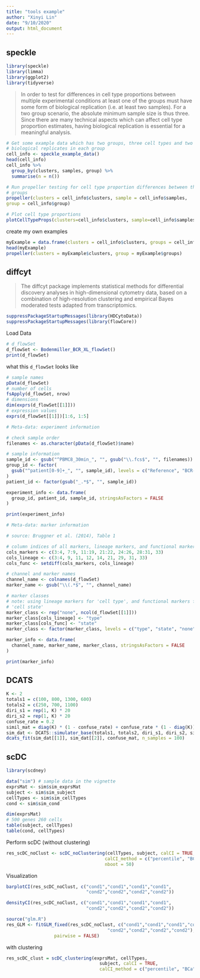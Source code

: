 ```yaml
---
title: "tools example"
author: "Xinyi Lin"
date: "9/10/2020"
output: html_document
---
```


## speckle

```r
library(speckle)
library(limma)
library(ggplot2)
library(tidyverse)
```

>In order to test for differences in cell type proportions between multiple experimental conditions at least one of the groups must have some form of biological replication (i.e. at least two samples). For a two group scenario, the absolute minimum sample size is thus three. Since there are many technical aspects which can affect cell type proportion estimates, having biological replication is essential for a meaningful analysis.

```r
# Get some example data which has two groups, three cell types and two 
# biological replicates in each group
cell_info <- speckle_example_data()
head(cell_info)
cell_info %>% 
  group_by(clusters, samples, group) %>% 
  summarise(n = n())
```

```r
# Run propeller testing for cell type proportion differences between the two 
# groups
propeller(clusters = cell_info$clusters, sample = cell_info$samples, 
group = cell_info$group)

# Plot cell type proportions
plotCellTypeProps(clusters=cell_info$clusters, sample=cell_info$samples)
```

create my own examples

```r
myExample = data.frame(clusters = cell_info$clusters, groups = cell_info$group)
head(myExample)
propeller(clusters = myExample$clusters, group = myExample$groups)
```

## diffcyt

>The diffcyt package implements statistical methods for differential discovery analyses in high-dimensional cytometry data, based on a combination of high-resolution clustering and empirical Bayes moderated tests adapted from transcriptomics.

```r
suppressPackageStartupMessages(library(HDCytoData))
suppressPackageStartupMessages(library(flowCore))
```

Load Data

```r
# d_flowSet
d_flowSet <- Bodenmiller_BCR_XL_flowSet()
print(d_flowSet)
```

what this `d_flowSet` looks like

```r
# sample names
pData(d_flowSet)
# number of cells
fsApply(d_flowSet, nrow)
# dimensions
dim(exprs(d_flowSet[[1]]))
# expression values
exprs(d_flowSet[[1]])[1:6, 1:5]
```

```r
# Meta-data: experiment information

# check sample order
filenames <- as.character(pData(d_flowSet)$name)

# sample information
sample_id <- gsub("^PBMC8_30min_", "", gsub("\\.fcs$", "", filenames))
group_id <- factor(
  gsub("^patient[0-9]+_", "", sample_id), levels = c("Reference", "BCR-XL")
)
patient_id <- factor(gsub("_.*$", "", sample_id))

experiment_info <- data.frame(
  group_id, patient_id, sample_id, stringsAsFactors = FALSE
)

print(experiment_info)
```

```r
# Meta-data: marker information

# source: Bruggner et al. (2014), Table 1

# column indices of all markers, lineage markers, and functional markers
cols_markers <- c(3:4, 7:9, 11:19, 21:22, 24:26, 28:31, 33)
cols_lineage <- c(3:4, 9, 11, 12, 14, 21, 29, 31, 33)
cols_func <- setdiff(cols_markers, cols_lineage)

# channel and marker names
channel_name <- colnames(d_flowSet)
marker_name <- gsub("\\(.*$", "", channel_name)

# marker classes
# note: using lineage markers for 'cell type', and functional markers for 
# 'cell state'
marker_class <- rep("none", ncol(d_flowSet[[1]]))
marker_class[cols_lineage] <- "type"
marker_class[cols_func] <- "state"
marker_class <- factor(marker_class, levels = c("type", "state", "none"))

marker_info <- data.frame(
  channel_name, marker_name, marker_class, stringsAsFactors = FALSE
)

print(marker_info)
```

## DCATS

```r
K <- 2
totals1 = c(100, 800, 1300, 600)
totals2 = c(250, 700, 1100)
diri_s1 = rep(1, K) * 20
diri_s2 = rep(1, K) * 20
confuse_rate = 0.2
simil_mat = diag(K) * (1 - confuse_rate) + confuse_rate * (1 - diag(K)) / 3
sim_dat <- DCATS::simulator_base(totals1, totals2, diri_s1, diri_s2, simil_mat)
dcats_fit(sim_dat[[1]], sim_dat[[2]], confuse_mat, n_samples = 100)
```

## scDC

```r
library(scdney)
```

```r
data("sim") # sample data in the vignette
exprsMat <- sim$sim_exprsMat
subject <- sim$sim_subject
cellTypes <- sim$sim_cellTypes
cond <- sim$sim_cond
```

```r
dim(exprsMat)
# 500 genes 260 cells
table(subject, cellTypes)
table(cond, cellTypes)
```

Perform scDC (without clustering)

```r
res_scDC_noClust <- scDC_noClustering(cellTypes, subject, calCI = TRUE, 
                                     calCI_method = c("percentile", "BCa", "multinom"),
                                     nboot = 50)
```
Visualization

```r
barplotCI(res_scDC_noClust, c("cond1","cond1","cond1","cond1",
                              "cond2","cond2","cond2","cond2"))
```

```r
densityCI(res_scDC_noClust, c("cond1","cond1","cond1","cond1",
                              "cond2","cond2","cond2","cond2"))
```

```r
source("glm.R")
res_GLM <- fitGLM_fixed(res_scDC_noClust, c("cond1","cond1","cond1","cond1",
                                      "cond2","cond2","cond2","cond2"), 
                  pairwise = FALSE)
```

with clustering

```r
res_scDC_clust = scDC_clustering(exprsMat, cellTypes, 
                                   subject, calCI = TRUE, 
                                   calCI_method = c("percentile", "BCa", "multinom"))
```

